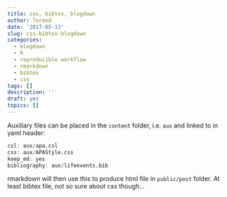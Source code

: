 ```yaml
---
title: css, bibtex, blogdown
author: Tormod
date: '2017-05-13'
slug: css-bibtex-blogdown
categories:
  - blogdown
  - R
  - reproducible workflow
  - rmarkdown
  - bibtex
  - css
tags: []
description: ''
draft: yes
topics: []
---
```


Auxillary files can be placed in the `content` folder, i.e. `aux` and linked to in yaml header: 

```r
csl: aux/apa.csl
css: aux/APAStyle.css
keep_md: yes
bibliography: aux/lifeevents.bib
```

rmarkdown will then use this to produce html file in `public/post` folder. At least bibtex file, not so sure about css though... 